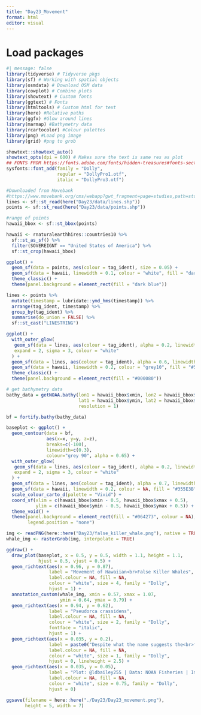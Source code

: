 ```yaml
---
title: "Day23_Movement"
format: html
editor: visual
---
```


# Load packages

```r
#| message: false
library(tidyverse) # Tidyverse pkgs
library(sf) # Working with spatial objects
library(osmdata) # Download OSM data
library(cowplot) # Combine plots
library(showtext) # Custom fonts
library(ggtext) # Fonts
library(htmltools) # Custom html for text
library(here) #Relative paths
library(ggfx) #Glow around lines
library(marmap) #Bathymetry data
library(rcartocolor) #Colour palettes
library(png) #Load png image
library(grid) #png to grob

showtext::showtext_auto()
showtext_opts(dpi = 600) # Makes sure the text is same res as plot
## FONTS FROM https://fonts.adobe.com/fonts/hidden-treasures#fonts-section
sysfonts::font_add(family = "Dolly",
                   regular = "DollyPro1.otf",
                   italic = "DollyPro3.otf")
```

```r
#Downloaded from Movebank
#https://www.movebank.org/cms/webapp?gwt_fragment=page=studies,path=study17196801
lines <- sf::st_read(here("Day23/data/lines.shp"))
points <- sf::st_read(here("Day23/data/points.shp"))
```

```r
#range of points
hawaii_bbox <- sf::st_bbox(points)

hawaii <- rnaturalearthhires::countries10 %>% 
  sf::st_as_sf() %>% 
  filter(SOVEREIGNT == "United States of America") %>% 
  sf::st_crop(hawaii_bbox)

```

```r
ggplot() +
  geom_sf(data = points, aes(colour = tag_ident), size = 0.05) +
  geom_sf(data = hawaii, linewidth = 0.1, colour = "white", fill = "dark green") +
  theme_classic() +
  theme(panel.background = element_rect(fill = "dark blue"))
```

```r
lines <- points %>% 
  mutate(timestamp = lubridate::ymd_hms(timestamp)) %>% 
  arrange(tag_ident, timestamp) %>% 
  group_by(tag_ident) %>% 
  summarise(do_union = FALSE) %>% 
  sf::st_cast("LINESTRING")

ggplot() +
  with_outer_glow(
   geom_sf(data = lines, aes(colour = tag_ident), alpha = 0.2, linewidth = 0.1),
   expand = 2, sigma = 3, colour = "white"
  ) +
  geom_sf(data = lines, aes(colour = tag_ident), alpha = 0.6, linewidth = 0.2) +
  geom_sf(data = hawaii, linewidth = 0.2, colour = "grey10", fill = "#5F8575") +
  theme_classic() +
  theme(panel.background = element_rect(fill = "#000080"))
```

```r
# get bathymetry data
bathy_data = getNOAA.bathy(lon1 = hawaii_bbox$xmin, lon2 = hawaii_bbox$xmax,
                           lat1 = hawaii_bbox$ymin, lat2 = hawaii_bbox$ymax, 
                           resolution = 1)
```

```r
bf = fortify.bathy(bathy_data) 

baseplot <- ggplot() +
  geom_contour(data = bf, 
               aes(x=x, y=y, z=z),
               breaks=c(-100),
               linewidth=c(0.3),
               colour="grey 90", alpha = 0.65) +
  with_outer_glow(
   geom_sf(data = lines, aes(colour = tag_ident), alpha = 0.2, linewidth = 0.1),
   expand = 2, sigma = 3, colour = "white"
  ) +
  geom_sf(data = lines, aes(colour = tag_ident), alpha = 0.7, linewidth = 0.2) +
  geom_sf(data = hawaii, linewidth = 0.2, colour = NA, fill = "#355E3B") +
  scale_colour_carto_d(palette = "Vivid") +
  coord_sf(xlim = c(hawaii_bbox$xmin - 0.5, hawaii_bbox$xmax + 0.5),
           ylim = c(hawaii_bbox$ymin - 0.5, hawaii_bbox$ymax + 0.5)) +
  theme_void() +
  theme(panel.background = element_rect(fill = "#064273", colour = NA),
        legend.position = "none")
```

```r
img <- readPNG(here::here("Day23/false_killer_whale.png"), native = TRUE)
whale_img <- rasterGrob(img, interpolate = TRUE)

ggdraw() +
  draw_plot(baseplot, x = 0.5, y = 0.5, width = 1.1, height = 1.1,
            hjust = 0.5, vjust = 0.5) +
  geom_richtext(aes(x = 0.96, y = 0.87),
                label = "Movement of Hawaiian<br>False Killer Whales",
                label.colour = NA, fill = NA,
                colour = "white", size = 4, family = "Dolly",
                hjust = 1) +
  annotation_custom(whale_img, xmin = 0.57, xmax = 1.07,
                    ymin = 0.64, ymax = 0.79) +
  geom_richtext(aes(x = 0.94, y = 0.62),
                label = "Pseudorca crassidens",
                label.colour = NA, fill = NA,
                colour = "white", size = 2, family = "Dolly",
                fontface = "italic",
                hjust = 1) +
  geom_richtext(aes(x = 0.035, y = 0.2),
                label = paste0("Despite what the name suggests the<br>false killer whale isn't actually a whale<br>but rather a species of oceanic dolphin.<br><br>The NOAA tracked false killer whales around<br>Hawaii in 2013 and 2017 using satellite tags.<br>The coloured lines show movement of individuals.<br>White lines represent shallow water around islands and atolls,<br>while dark green areas are the larger Hawaiian islands."),
                label.colour = NA, fill = NA,
                colour = "white", size = 1, family = "Dolly",
                hjust = 0, lineheight = 2.5) +
  geom_richtext(aes(x = 0.035, y = 0.05),
                label = "Plot: @ldbailey255 | Data: NOAA Fisheries | Image: FAO Cetacean Identification Cards",
                label.colour = NA, fill = NA,
                colour = "white", size = 0.75, family = "Dolly",
                hjust = 0)

ggsave(filename = here::here("./Day23/Day23_movement.png"),
       height = 5, width = 7)
```
